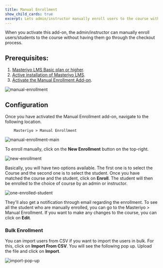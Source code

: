 ```yaml
---
title: Manual Enrollment
show_child_cards: true
excerpt: Lets admin/instructor manually enroll users to the course without having to go through the checkout process.
---
```


When you activate this add-on, the admin/instructor can manually enroll users/students to the course without having them go through the checkout process.

## Prerequisites:

1. [Masteriyo LMS Basic plan or higher](https://masteriyo.com/pricing/).  
2. [Active installation of Masteriyo LMS](https://docs.masteriyo.com/getting-started/installation#installing-masteriyo-lms-pro-version).        
3. [Activate the Manual Enrollment Add-on](https://docs.masteriyo.com/getting-started/activate-masteriyo-addons).

![manual-enrollment](https://github.com/Masteriyo/masteriyo-docs/assets/75772539/b4b206f2-6730-4c51-a2a9-e5fb32fae600)


## Configuration

Once you have activated the Manual Enrollment add-on, navigate to the following location.

        Masteriyo > Manual Enrollment


![manual-enrollment-main](https://github.com/Masteriyo/masteriyo-docs/assets/75772539/e5b5a176-1c28-4f12-ae24-c40fb3bf50cf)

To enroll manually, click on the **New Enrollment** button on the top-right.

![new-enrollment](https://github.com/Masteriyo/masteriyo-docs/assets/75772539/cb1c65d4-ba2d-4f61-8377-887a14a3340f)

Basically, you will have two options available. The first one is to select the Course and the second one is to select the student. Once you have matched the course and the student, click on **Enroll**. The student will then be enrolled to the choice of course by an admin or instructor.

![one-enrolled-student](https://github.com/Masteriyo/masteriyo-docs/assets/75772539/c661bfce-9c09-460b-ba31-678cc5c756f6)

They'll also get a notification through email regarding the enrollment. 
To see all the student who are manually enrolled, you can go to the Masteriyo > Manual Enrollment. If you want to make any changes to the course, you can click on **Edit**.

### Bulk Enrollment

You can import users from CSV if you want to import the users in bulk. For this, click on **Import From CSV**. You will see the following pop up. Upload the file and click on **Import**.

![import-pop-up](https://github.com/Masteriyo/masteriyo-docs/assets/75772539/038955ad-89d3-4255-89cb-de1d00009441)
